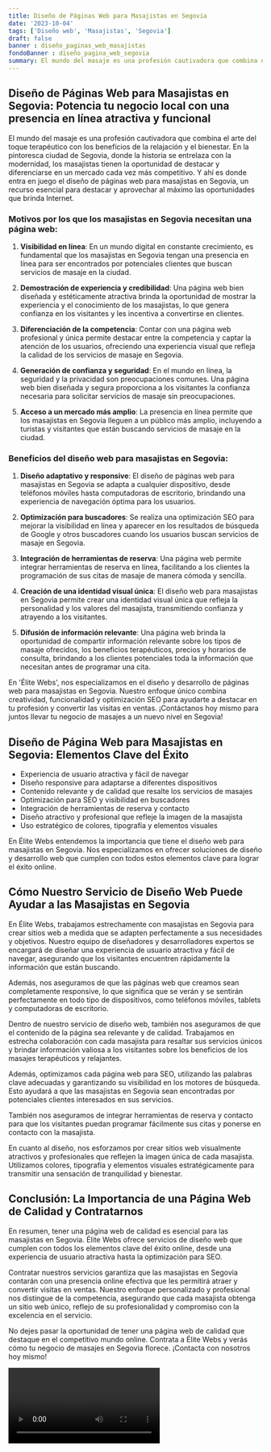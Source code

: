 ```yaml
---
title: Diseño de Páginas Web para Masajistas en Segovia
date: '2023-10-04'
tags: ['Diseño web', 'Masajistas', 'Segovia']
draft: false
banner : diseño_paginas_web_masajistas
fondoBanner : diseño_pagina_web_segovia
summary: El mundo del masaje es una profesión cautivadora que combina el arte del toque terapéutico con los beneficios de la relajación y el bienestar. En la pintoresca ciudad de Segovia, donde la historia se entrelaza con la modernidad, los masajistas tienen la oportunidad de destacar y diferenciarse en un mercado cada vez más competitivo. Y ahí es donde entra en juego el diseño de páginas web para masajistas en Segovia, un recurso esencial para destacar y aprovechar al máximo las oportunidades que brinda Internet.
---
```


## Diseño de Páginas Web para Masajistas en Segovia: Potencia tu negocio local con una presencia en línea atractiva y funcional

El mundo del masaje es una profesión cautivadora que combina el arte del toque terapéutico con los beneficios de la relajación y el bienestar. En la pintoresca ciudad de Segovia, donde la historia se entrelaza con la modernidad, los masajistas tienen la oportunidad de destacar y diferenciarse en un mercado cada vez más competitivo. Y ahí es donde entra en juego el diseño de páginas web para masajistas en Segovia, un recurso esencial para destacar y aprovechar al máximo las oportunidades que brinda Internet.

### Motivos por los que los masajistas en Segovia necesitan una página web:

1. **Visibilidad en línea**: En un mundo digital en constante crecimiento, es fundamental que los masajistas en Segovia tengan una presencia en línea para ser encontrados por potenciales clientes que buscan servicios de masaje en la ciudad.

2. **Demostración de experiencia y credibilidad**: Una página web bien diseñada y estéticamente atractiva brinda la oportunidad de mostrar la experiencia y el conocimiento de los masajistas, lo que genera confianza en los visitantes y les incentiva a convertirse en clientes.

3. **Diferenciación de la competencia**: Contar con una página web profesional y única permite destacar entre la competencia y captar la atención de los usuarios, ofreciendo una experiencia visual que refleja la calidad de los servicios de masaje en Segovia.

4. **Generación de confianza y seguridad**: En el mundo en línea, la seguridad y la privacidad son preocupaciones comunes. Una página web bien diseñada y segura proporciona a los visitantes la confianza necesaria para solicitar servicios de masaje sin preocupaciones.

5. **Acceso a un mercado más amplio**: La presencia en línea permite que los masajistas en Segovia lleguen a un público más amplio, incluyendo a turistas y visitantes que están buscando servicios de masaje en la ciudad.

### Beneficios del diseño web para masajistas en Segovia:

1. **Diseño adaptativo y responsive**: El diseño de páginas web para masajistas en Segovia se adapta a cualquier dispositivo, desde teléfonos móviles hasta computadoras de escritorio, brindando una experiencia de navegación óptima para los usuarios.

2. **Optimización para buscadores**: Se realiza una optimización SEO para mejorar la visibilidad en línea y aparecer en los resultados de búsqueda de Google y otros buscadores cuando los usuarios buscan servicios de masaje en Segovia.

3. **Integración de herramientas de reserva**: Una página web permite integrar herramientas de reserva en línea, facilitando a los clientes la programación de sus citas de masaje de manera cómoda y sencilla.

4. **Creación de una identidad visual única**: El diseño web para masajistas en Segovia permite crear una identidad visual única que refleja la personalidad y los valores del masajista, transmitiendo confianza y atrayendo a los visitantes.

5. **Difusión de información relevante**: Una página web brinda la oportunidad de compartir información relevante sobre los tipos de masaje ofrecidos, los beneficios terapéuticos, precios y horarios de consulta, brindando a los clientes potenciales toda la información que necesitan antes de programar una cita.

En 'Élite Webs', nos especializamos en el diseño y desarrollo de páginas web para masajistas en Segovia. Nuestro enfoque único combina creatividad, funcionalidad y optimización SEO para ayudarte a destacar en tu profesión y convertir las visitas en ventas. ¡Contáctanos hoy mismo para juntos llevar tu negocio de masajes a un nuevo nivel en Segovia!

<GifSeo />

<Cta />

## Diseño de Página Web para Masajistas en Segovia: Elementos Clave del Éxito

- Experiencia de usuario atractiva y fácil de navegar
- Diseño responsive para adaptarse a diferentes dispositivos
- Contenido relevante y de calidad que resalte los servicios de masajes
- Optimización para SEO y visibilidad en buscadores
- Integración de herramientas de reserva y contacto
- Diseño atractivo y profesional que refleje la imagen de la masajista
- Uso estratégico de colores, tipografía y elementos visuales

En Élite Webs entendemos la importancia que tiene el diseño web para masajistas en Segovia. Nos especializamos en ofrecer soluciones de diseño y desarrollo web que cumplen con todos estos elementos clave para lograr el éxito online.

## Cómo Nuestro Servicio de Diseño Web Puede Ayudar a las Masajistas en Segovia

En Élite Webs, trabajamos estrechamente con masajistas en Segovia para crear sitios web a medida que se adapten perfectamente a sus necesidades y objetivos. Nuestro equipo de diseñadores y desarrolladores expertos se encargará de diseñar una experiencia de usuario atractiva y fácil de navegar, asegurando que los visitantes encuentren rápidamente la información que están buscando.

Además, nos aseguramos de que las páginas web que creamos sean completamente responsive, lo que significa que se verán y se sentirán perfectamente en todo tipo de dispositivos, como teléfonos móviles, tablets y computadoras de escritorio.

Dentro de nuestro servicio de diseño web, también nos aseguramos de que el contenido de la página sea relevante y de calidad. Trabajamos en estrecha colaboración con cada masajista para resaltar sus servicios únicos y brindar información valiosa a los visitantes sobre los beneficios de los masajes terapéuticos y relajantes.

Además, optimizamos cada página web para SEO, utilizando las palabras clave adecuadas y garantizando su visibilidad en los motores de búsqueda. Esto ayudará a que las masajistas en Segovia sean encontradas por potenciales clientes interesados en sus servicios.

También nos aseguramos de integrar herramientas de reserva y contacto para que los visitantes puedan programar fácilmente sus citas y ponerse en contacto con la masajista.

En cuanto al diseño, nos esforzamos por crear sitios web visualmente atractivos y profesionales que reflejen la imagen única de cada masajista. Utilizamos colores, tipografía y elementos visuales estratégicamente para transmitir una sensación de tranquilidad y bienestar.

## Conclusión: La Importancia de una Página Web de Calidad y Contratarnos

En resumen, tener una página web de calidad es esencial para las masajistas en Segovia. Élite Webs ofrece servicios de diseño web que cumplen con todos los elementos clave del éxito online, desde una experiencia de usuario atractiva hasta la optimización para SEO.

Contratar nuestros servicios garantiza que las masajistas en Segovia contarán con una presencia online efectiva que les permitirá atraer y convertir visitas en ventas. Nuestro enfoque personalizado y profesional nos distingue de la competencia, asegurando que cada masajista obtenga un sitio web único, reflejo de su profesionalidad y compromiso con la excelencia en el servicio.

No dejes pasar la oportunidad de tener una página web de calidad que destaque en el competitivo mundo online. Contrata a Élite Webs y verás cómo tu negocio de masajes en Segovia florece. ¡Contacta con nosotros hoy mismo!

<Video />

<CtaBot job='Masajistas' city='Segovia'/>

<Gmaps query='Segovia+españa+maps' />